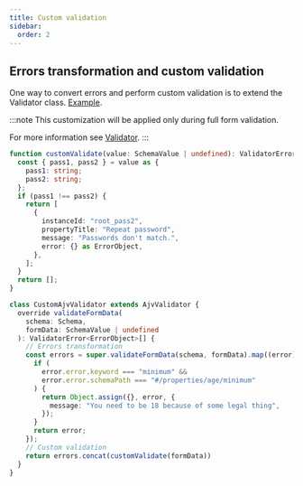 ```yaml
---
title: Custom validation
sidebar:
  order: 2
---
```


## Errors transformation and custom validation

One way to convert errors and perform custom validation is to extend the Validator class.
[Example](https://x0k.github.io/svelte-jsonschema-form/playground/?sample=Validation).

:::note
This customization will be applied only during full form validation.

For more information see [Validator](../../api-reference/validator/).
:::

```typescript
function customValidate(value: SchemaValue | undefined): ValidatorError<ErrorObject>[] {
  const { pass1, pass2 } = value as {
    pass1: string;
    pass2: string;
  };
  if (pass1 !== pass2) {
    return [
      {
        instanceId: "root_pass2",
        propertyTitle: "Repeat password",
        message: "Passwords don't match.",
        error: {} as ErrorObject,
      },
    ];
  }
  return [];
}

class CustomAjvValidator extends AjvValidator {
  override validateFormData(
    schema: Schema,
    formData: SchemaValue | undefined
  ): ValidatorError<ErrorObject>[] {
    // Errors transformation
    const errors = super.validateFormData(schema, formData).map((error) => {
      if (
        error.error.keyword === "minimum" &&
        error.error.schemaPath === "#/properties/age/minimum"
      ) {
        return Object.assign({}, error, {
          message: "You need to be 18 because of some legal thing",
        });
      }
      return error;
    });
    // Custom validation
    return errors.concat(customValidate(formData))
  }
}
```
